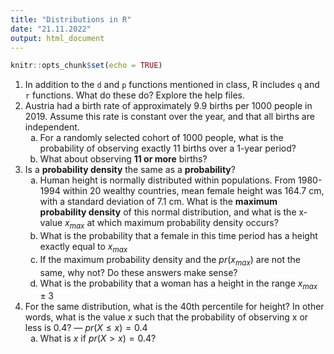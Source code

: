 ```yaml
---
title: "Distributions in R"
date: "21.11.2022"
output: html_document
---
```


```r
knitr::opts_chunk$set(echo = TRUE)
```

1. In addition to the `d` and `p` functions mentioned in class, R includes `q` and `r` functions. What do these do? Explore the help files.
2. Austria had a birth rate of approximately 9.9 births per 1000 people in 2019. Assume this rate is constant over the year, and that all births are independent.
   a. For a randomly selected cohort of 1000 people, what is the probability of observing exactly 11 births over a 1-year period?
   b. What about observing **11 or more** births?
3. Is a **probability density** the same as a **probability**?
   a. Human height is normally distributed within populations. From 1980-1994 within 20 wealthy countries, mean female height was 164.7 cm, with a standard deviation of 7.1 cm. What is the **maximum probability density** of this normal distribution, and what is the x-value $x_{max}$ at which maximum probability density occurs?
   b. What is the probability that a female in this time period has a height exactly equal to $x_{max}$
   c. If the maximum probability density and the $pr(x_{max})$ are not the same, why not? Do these answers make sense?
   d. What is the probability that a woman has a height in the range $x_{max} \pm 3$
4. For the same distribution, what is the 40th percentile for height? In other words, what is the value $x$ such that the probability of observing x or less is 0.4? --- $pr(X \le x) = 0.4$
   a. What is $x$ if $pr(X > x) = 0.4$?


